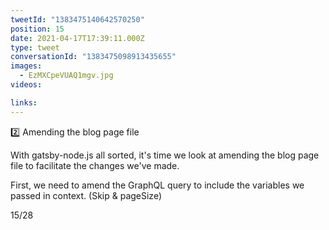 ```yaml
---
tweetId: "1383475140642570250"
position: 15
date: 2021-04-17T17:39:11.000Z
type: tweet
conversationId: "1383475098913435655"
images:
  - EzMXCpeVUAQ1mgv.jpg
videos:

links:
---
```


2️⃣ Amending the blog page file

With gatsby-node.js all sorted, it's time we look at amending the blog page file to facilitate the changes we've made.

First, we need to amend the GraphQL query to include the variables we passed in context. (Skip & pageSize)

15/28
